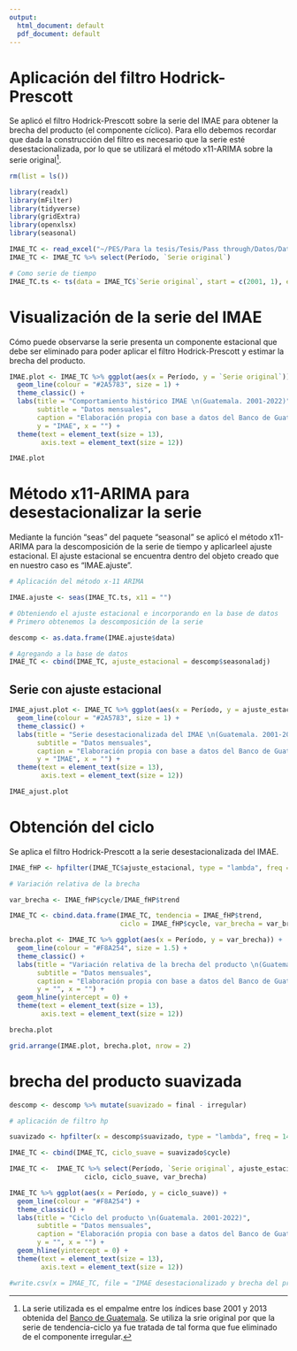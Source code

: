 ```yaml
---
output:
  html_document: default
  pdf_document: default
---
```

# Aplicación del filtro Hodrick-Prescott

Se aplicó el filtro Hodrick-Prescott sobre la serie del IMAE para obtener la brecha del producto (el componente cíclico). Para ello debemos recordar que dada la construcción del filtro es necesario que la serie esté desestacionalizada, por lo que se utilizará el método x11-ARIMA sobre la serie original[^1].

```r

rm(list = ls())

library(readxl)
library(mFilter)
library(tidyverse)
library(gridExtra)
library(openxlsx)
library(seasonal)

IMAE_TC <- read_excel("~/PES/Para la tesis/Tesis/Pass through/Datos/Datos.xlsx", sheet = "IMAE", range = "A1:C258")
IMAE_TC <- IMAE_TC %>% select(Período, `Serie original`)

# Como serie de tiempo
IMAE_TC.ts <- ts(data = IMAE_TC$`Serie original`, start = c(2001, 1), end = c(2022, 5), frequency = 12)
```

# Visualización de la serie del IMAE

Cómo puede observarse la serie presenta un componente estacional que debe ser eliminado para poder aplicar el filtro Hodrick-Prescott y estimar la brecha del producto.

```r

IMAE.plot <- IMAE_TC %>% ggplot(aes(x = Período, y = `Serie original`)) +
  geom_line(colour = "#2A5783", size = 1) +
  theme_classic() +
  labs(title = "Comportamiento histórico IMAE \n(Guatemala. 2001-2022)",
       subtitle = "Datos mensuales",
       caption = "Elaboración propia con base a datos del Banco de Guatemala", 
       y = "IMAE", x = "") +
  theme(text = element_text(size = 13),
        axis.text = element_text(size = 12))

IMAE.plot
```

# Método x11-ARIMA para desestacionalizar la serie

Mediante la función "seas" del paquete "seasonal" se aplicó el método x11-ARIMA para la descomposición de la serie de tiempo y aplicarleel ajuste estacional. El ajuste estacional se encuentra dentro del objeto creado que en nuestro caso es "IMAE.ajuste".

```r

# Aplicación del método x-11 ARIMA

IMAE.ajuste <- seas(IMAE_TC.ts, x11 = "")

# Obteniendo el ajuste estacional e incorporando en la base de datos
# Primero obtenemos la descomposición de la serie

descomp <- as.data.frame(IMAE.ajuste$data)

# Agregando a la base de datos
IMAE_TC <- cbind(IMAE_TC, ajuste_estacional = descomp$seasonaladj)
```

## Serie con ajuste estacional

```r

IMAE_ajust.plot <- IMAE_TC %>% ggplot(aes(x = Período, y = ajuste_estacional)) +
  geom_line(colour = "#2A5783", size = 1) +
  theme_classic() +
  labs(title = "Serie desestacionalizada del IMAE \n(Guatemala. 2001-2022)",
       subtitle = "Datos mensuales",
       caption = "Elaboración propia con base a datos del Banco de Guatemala", 
       y = "IMAE", x = "") +
  theme(text = element_text(size = 13),
        axis.text = element_text(size = 12))

IMAE_ajust.plot

```

# Obtención del ciclo
Se aplica el filtro Hodrick-Prescott a la serie desestacionalizada del IMAE.

```r

IMAE_fHP <- hpfilter(IMAE_TC$ajuste_estacional, type = "lambda", freq = 14400)

# Variación relativa de la brecha

var_brecha <- IMAE_fHP$cycle/IMAE_fHP$trend

IMAE_TC <- cbind.data.frame(IMAE_TC, tendencia = IMAE_fHP$trend, 
                            ciclo = IMAE_fHP$cycle, var_brecha = var_brecha)

```


```r

brecha.plot <- IMAE_TC %>% ggplot(aes(x = Período, y = var_brecha)) +
  geom_line(colour = "#F8A254", size = 1.5) +
  theme_classic() +
  labs(title = "Variación relativa de la brecha del producto \n(Guatemala. 2001-2022)",
       subtitle = "Datos mensuales",
       caption = "Elaboración propia con base a datos del Banco de Guatemala", 
       y = "", x = "") +
  geom_hline(yintercept = 0) +
  theme(text = element_text(size = 13),
        axis.text = element_text(size = 12))

brecha.plot
```

```r

grid.arrange(IMAE.plot, brecha.plot, nrow = 2)

```

# brecha del producto suavizada

```r

descomp <- descomp %>% mutate(suavizado = final - irregular)

# aplicación de filtro hp

suavizado <- hpfilter(x = descomp$suavizado, type = "lambda", freq = 14400)

IMAE_TC <- cbind(IMAE_TC, ciclo_suave = suavizado$cycle)

IMAE_TC <-  IMAE_TC %>% select(Período, `Serie original`, ajuste_estacional, tendencia,
                   ciclo, ciclo_suave, var_brecha)

IMAE_TC %>% ggplot(aes(x = Período, y = ciclo_suave)) +
  geom_line(colour = "#F8A254") +
  theme_classic() +
  labs(title = "Ciclo del producto \n(Guatemala. 2001-2022)",
       subtitle = "Datos mensuales",
       caption = "Elaboración propia con base a datos del Banco de Guatemala", 
       y = "", x = "") +
  geom_hline(yintercept = 0) +
  theme(text = element_text(size = 13),
        axis.text = element_text(size = 12))

```


```r

#write.csv(x = IMAE_TC, file = "IMAE desestacionalizado y brecha del producto.csv")

```


[^1]:La serie utilizada es el empalme entre los índices base 2001 y 2013 obtenida del [Banco de Guatemala](https://www.banguat.gob.gt/es/page/indice-mensual-de-la-actividad-economica-imae-ano-de-referencia-2013). Se utiliza la srie original por que la serie de tendencia-ciclo ya fue tratada de tal forma que fue eliminado de el componente irregular.